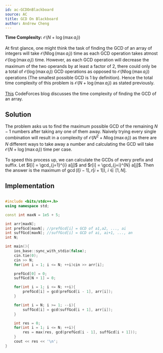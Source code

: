 ```yaml
---
id: ac-GCDOnBlackboard
source: AC
title: GCD On Blackboard
author: Andrew Cheng
---
```


**Time Complexity:**
$\mathcal{O}(N+\log(\max a_i))$

<Spoiler title="Time Complexity Proof">

At first glance, one might think the task of finding the GCD of an array of integers will take $\mathcal{O}(N\log(\max a_i))$ time
as each GCD operation takes atmost $\mathcal{O}(\log(\max a_i))$ time. However, as each GCD operation will decrease the maximum of the two operands
by at least a factor of 2, there could only be a total of $\mathcal{O}(\log (\max a_i))$ GCD operations
as opposed to $\mathcal{O}(N \log(\max a_i))$ operations (The smallest possible GCD is 1 by definition). Hence the total time complexity of this problem is $\mathcal{O}(N+\log(\max a_i))$
as stated previously.

<Optional>

[This](https://codeforces.com/blog/entry/92720?#comment-814416) CodeForces blog discusses the time complexity of finding the GCD of an array.

</Optional>

</Spoiler>

## Solution
The problem asks us to find the maximum possible GCD of the remaining $N-1$ numbers
after taking any one of them away. Naively trying every single combination will result in a
complexity of $\mathcal{O}(N^2 + N \log(\max a_i))$ as there are $N$ different ways to take away a number and calculating
the GCD will take $\mathcal{O}(N+\log(\max a_i))$ time per case. 

To speed this process up, we can calculate the GCDs of every prefix and suffix. Let $l[i] = \gcd_{j=1}^{i} a[j]$ and $r[i] = \gcd_{j=i}^{N} a[j]$.
Then the answer is the maximum of $\gcd(l[i-1],r[i+1]),$ $i \in [1,N]$. 

## Implementation

<LanguageSection>
<CPPSection>

```cpp

#include <bits/stdc++.h>
using namespace std;

const int maxN = 1e5 + 5;

int arr[maxN];
int prefGcd[maxN]; //prefGcd[i] = GCD of a1,a2, ..., ai
int suffGcd[maxN]; //suffGcd[i] = GCD of ai, ai+1, ..., an
int N;

int main(){
	ios_base::sync_with_stdio(false);
	cin.tie(0);
	cin >> N;
	for(int i = 1; i <= N; ++i)cin >> arr[i];

	prefGcd[0] = 0;
	suffGcd[N + 1] = 0;

	for(int i = 1; i <= N; ++i){
		prefGcd[i] = gcd(prefGcd[i - 1], arr[i]);
	}

	for(int i = N; i >= 1; --i){
		suffGcd[i] = gcd(suffGcd[i + 1], arr[i]);
	}

	int res = 0;
	for(int i = 1; i <= N; ++i){
		res = max(res, gcd(prefGcd[i - 1], suffGcd[i + 1]));
	}
	cout << res << '\n';
}

```
</CPPSection>
</LanguageSection>
